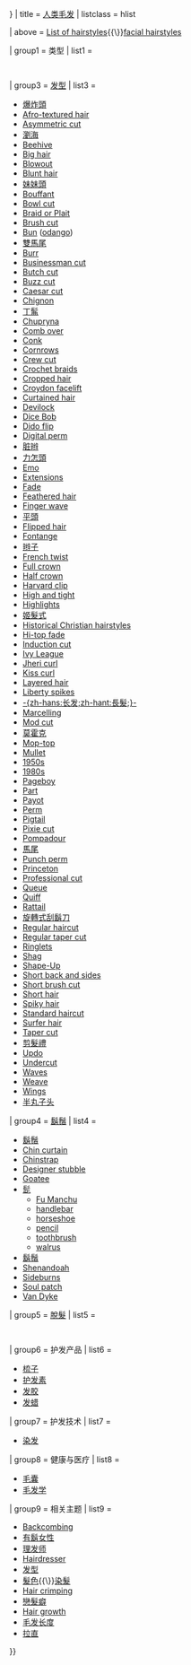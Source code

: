 {{Navbox
| name = Human hair
| state = {{{state|{{{1|}}}}}}
| title = [[人类毛发]]
| listclass = hlist

| above = [[List of hairstyles]]{{\}}[[List of facial hairstyles|facial hairstyles]]

| group1 = 类型
| list1 =
  {{Navbox |child
   |groupstyle=font-weight:normal;
   | group1 = 按类型
   | list1 =
* [[毫毛]]
* [[體毛]]
* {{le|终毛|Terminal hair}}
* [[毳毛]]
   | group2 = 按位置
   | list2 = <!--Top down (anatomically):-->
* [[頭髮|头]]
* [[鼻毛|鼻]]
* {{le|耳毛|Ear hair|耳}}
* [[眉毛|眉]]
** [[连心眉]]
* [[睫毛|睫]]
* [[腋毛|腋]]
* [[胸毛|胸]]
* [[腹毛|腹]]
* [[陰毛|耻]]
* [[腿毛|腿]]
  }}

<!---group2 omitted to maintain alternating list backgrounds--->

| group3 = [[发型]]
| list3 =
* [[爆炸頭]]
* [[Afro-textured hair]]
* [[Asymmetric cut]]
* [[瀏海]]
* [[Beehive (hairstyle)|Beehive]]
* [[Big hair]]
* [[Temple Fade (hairstyle)|Blowout]]
* [[List of hairstyles#Blunt hair|Blunt hair]]
* [[妹妹頭]]
* [[Bouffant]]
* [[Bowl cut]]
* [[Braid|Braid or Plait]]
* [[Butch cut|Brush cut]]
* [[Bun (hairstyle)|Bun]]&nbsp;([[Bun (hairstyle)|odango]])
* [[雙馬尾]]
* [[Butch cut|Burr]]
* [[Regular haircut|Businessman cut]]
* [[Butch cut]]
* [[Buzz cut]]
* [[Caesar cut]]
* [[髻|Chignon]]
* [[丁髷]]
* [[Chupryna]]
* [[Comb over]]
* [[Conk]]
* [[Cornrows]]
* [[Crew cut]]
* [[Crochet braids]]
* [[Crop (hairstyle)|Cropped hair]]
* [[Croydon facelift]]
* [[Curtained hair]]
* [[Devilock]]
* [[Dice Bob]]
* [[Dido flip]]
* [[Digital perm]]
* [[脏辫]]
* [[力怎頭]]
* [[List of hairstyles#Emo hair|Emo]]
* [[Artificial hair integrations|Extensions]]
* [[Regular haircut#Short|Fade]]
* [[Feathered hair]]
* [[Finger wave]]
* [[平頭]]
* [[List of hairstyles#Flip|Flipped hair]]
* [[Fontange]]
* [[辫子]]
* [[French twist (hairstyle)|French twist]]
* [[Regular haircut#Short|Full crown]]
* [[Regular haircut#Semi-Short|Half crown]]
* [[Ivy League (haircut)|Harvard clip]]
* [[High and tight]]
* [[Hair highlighting|Highlights]]
* [[姬髮式]]
* [[Historical Christian hairstyles]]
* [[Hi-top fade]]
* [[Induction cut]]
* [[Ivy League (haircut)|Ivy League]]
* [[Jheri curl]]
* [[Kiss curl]]
* [[Layered hair]]
* [[Liberty spikes]]
* [[长发|-{zh-hans:长发;zh-hant:長髮;}-]]
* [[Marcelling]]
* [[Wings (haircut)|Mod cut]]
* [[莫霍克发型|莫霍克]]
* [[Moptop#The mop-top haircut|Mop-top]]
* [[Mullet (haircut)|Mullet]]
* [[Hairstyles in the 1950s|1950s]]
* [[Hairstyles in the 1980s|1980s]]
* [[Pageboy]]
* [[Part (haircut)|Part]]
* [[Payot]]
* [[燙髮|Perm]]
* [[Pigtail]]
* [[Pixie cut]]
* [[Pompadour (hairstyle)|Pompadour]]
* [[馬尾]]
* [[Punch perm]]
* [[Ivy League (haircut)|Princeton]]
* [[Regular haircut|Professional cut]]
* [[Queue (hairstyle)|Queue]]
* [[Quiff]]
* [[Rattail (haircut)|Rattail]]
* [[旋轉式刮鬍刀]]
* [[Regular haircut]]
* [[Regular haircut|Regular taper cut]] 
* [[Ringlet (haircut)|Ringlets]]
* [[Shag (hairstyle)|Shag]]
* [[Shape-Up]]
* [[Regular haircut|Short back and sides]]
* [[Butch cut|Short brush cut]]
* [[Short hair]]
* [[Liberty spikes|Spiky hair]]
* [[Regular haircut|Standard haircut]]
* [[Surfer hair]]
* [[Regular haircut|Taper cut]]
* [[剪髮禮]]
* [[Updo]]
* [[Undercut (hairstyle)|Undercut]]
* [[Waves (hairstyle)|Waves]]
* [[Artificial hair integrations#Hair weave|Weave]]
* [[Wings (haircut)|Wings]]
* [[半丸子头]]

| group4 = [[鬍鬚]]
| list4 =
* [[鬍鬚]]
* [[Chin curtain]]
* [[Chinstrap beard|Chinstrap]]
* [[Designer stubble]]
* [[Goatee]]
* [[髭]]
** [[Fu Manchu moustache|Fu Manchu]]
** [[Handlebar moustache|handlebar]]
** [[Horseshoe moustache|horseshoe]]
** [[Pencil moustache|pencil]]
** [[Toothbrush moustache|toothbrush]]
** [[Walrus moustache|walrus]]
* [[鬍鬚]]
* [[Shenandoah (beard)|Shenandoah]]
* [[Sideburns]]
* [[Soul patch]]
* [[Van Dyke beard|Van Dyke]]

| group5 = [[脫髮]]
| list5 =
  {{Navbox |child
   |groupstyle=font-weight:normal;
   | group1 = 美发
   | list1 =
* [[脱毛|Removal]]
** [[waxing]]
** [[絞面|threading]]
** [[Plucking (hair removal)|plucking]]
** [[Chemical depilatory|chemical]]
** [[Electrology|electric]]
** [[Laser hair removal|laser]]
** [[Intense pulsed light|IPL]]
* [[剃毛]]
** [[剃光头|剃头]]
** [[Leg shaving|leg]]
* [[旋轉式刮鬍刀]]
** [[刮鬍刀|safety]]
** [[Straight razor|straight]]
   | group2 = 其他原因
   | list2 =
* [[脫髮]]
** [[圓禿]]
** [[Alopecia totalis|totalis]]
** [[Alopecia universalis|universalis]]
* [[Male-pattern hair loss]]
* [[Glabrousness]]
* [[先天性遗传多毛症]]
* [[Management of hair loss|Management]]
* [[戀髮癖]]
* [[拔毛癖]]
* [[Pogonophobia]]
  }}

| group6 = 护发产品
| list6 =
* [[梳子]]
* [[护发素]]
* [[发胶]]
* [[发蜡]]

| group7 = 护发技术
| list7 =
* [[染发]]

| group8 = 健康与医疗
| list8 =
* [[毛囊]]
* [[毛发学]]

| group9 = 相关主题
| list9 =
* [[Backcombing]]
* [[有鬍女性]]
* [[理发师]]
* [[Hairdresser]]
* [[发型]]
* [[髮色]]{{\}}[[染髮]]
* [[Hair crimping]]
* [[戀髮癖]]
* [[Human hair growth|Hair growth]]
* [[长发|毛发长度]]
* [[拉直]]
}}<noinclude>
{{Documentation
 | content =
{{Collapsible option}}

[[Category:社會與社會科學模板]]
[[Category:解剖学模板]]
}}<!--(end Documentation)-->
</noinclude>